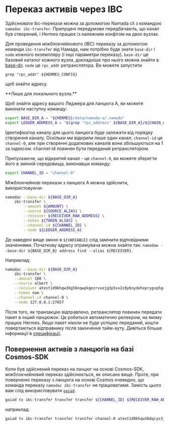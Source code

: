 
# Переказ активів через IBC

Здійснювати ibc-перекази можна за допомогою Namada cli з командою `namadac ibc-transfer`. Припущені передумови передбачають, що канал був створений, і Hermes працює із належним конфігом на двох вузлах.

Для проведення міжблокчейнового (IBC) переказу за допомогою команди `ibc-transfer` від Намада, нам потрібно буде знати `base-dir` і `node` кожного екземпляру (і інші параметри переказу).
`base-dir` це базовий каталог кожного вузла, докладніше про нього можна знайти в [base-dir](../operators/ledger/base-directory.mdx).
`node` це `rpc_addr` ретранслятора.
Ви можете запустити
```shell
grep "rpc_addr" ${HERMES_CONFIG}
```
щоб знайти адресу.

<Callout>
 **Лише для локального вузла.**

 Щоб знайти адресу вашого Леджера для ланцюга А, ви можете виконати наступну команду:
 ```bash copy
 export BASE_DIR_A = "${HERMES}/data/namada-a/.namada"
 export LEDGER_ADDRESS_A = "$(grep "rpc_address" ${BASE_DIR_A}/${CHAIN_A_ID}/setup/validator-0/.namada/${CHAIN_A_ID}/config.toml)"
 ```
</Callout>

Ідентифікатор каналу для цього ланцюга буде залежати від порядку створення каналу. Оскільки ми відкрили лише один канал, `channel-id` це `channel-0`, але при створенні додаткових каналів вони збільшуються на 1 за індексом. channel-id повинен бути переданий ретранслятором.






Припускаючи, що відкритий канал - це `channel-0`, ви можете зберегти його в змінній середовища, виконавши команду:





```bash copy
export CHANNEL_ID = "channel-0"
```

Міжблокчейнові перекази з ланцюга A можна здійснити, використовуючи:
```bash copy
namadac --base-dir ${BASE_DIR_A}
    ibc-transfer \
        --amount ${AMOUNT} \
        --source ${SOURCE_ALIAS} \
        --receiver ${RECEIVER_RAW_ADDRESS} \
        --token ${TOKEN_ALIAS} \
        --channel-id ${CHANNEL_ID} \
        --node ${LEDGER_ADDRESS_A}
```
Де наведені вище змінні в `${VARIABLE}` слід замінити відповідними значеннями. Початкову адресу отримувача можна знайти так: `namadaw --base-dir ${BASE_DIR_B} address find --alias ${RECEIVER}`.

Наприклад:
```bash copy
namadac --base-dir ${BASE_DIR_A}
    ibc-transfer \
    --amount 100 \
    --source albert \
    --receiver atest1d9khqw36g56nqwpkgezrvvejg3p5xv2z8y6nydehxprygvp5g4znj3phxfpyv3pcgcunws2x0wwa76 \
    --token nam \
    --channel-id channel-0 \
    --node 127.0.0.1:27657
```

Після того, як транзакцію відправлено, ретранслятор повинен передати пакет в інший ланцюжок. Це робиться автоматично релеєром, на якому працює Hermes. Якщо пакет ніколи не буде успішно переданий, кошти повертаються відправнику після закінчення тайм-ауту. Дивіться більше інформації в [специфікації](https://specs.namada.net/interoperability/ibc).

## Повернення активів з ланцюгів на базі Cosmos-SDK 

Коли був здійснений переказ на ланцюг на основі Cosmos-SDK, міжблокчейновий переказ здійснюється, як описано вище. Проте, при поверненні переказу з ланцюга на основі Cosmos очевидно, що команда переказу  `namadac ibc-transfer` не працюватиме. Замість цього вам слід використовувати [`gaiad`](https://github.com/cosmos/gaia).

```bash
gaiad tx ibc-transfer transfer transfer ${CHANNEL_ID} ${RECEIVER_RAW_ADDRESS} ${AMOUNT}${IBC_TOKEN_ADDRESS} --from ${COSMOS_ALIAS} --node ${COSMOS_RPC_ENDPOINT} --fees 5000uatom
```

наприклад:

```bash copy
gaiad tx ibc-transfer transfer transfer channel-0 atest1d9khqw368qcyx3jxxu6njs2yxs6y2sjyxdzy2d338pp5yd35g9zrv334gceng3z9gvmryv2pfdddt4 10ibc/281545A262215A2D7041CE1B518DD4754EC7097A1C937BE9D9AB6F1F11B452DD --from my-cosmos-address --node https://rpc.sentry-01.theta-testnet.polypore.xyz:443 --fees 5000uatom
```